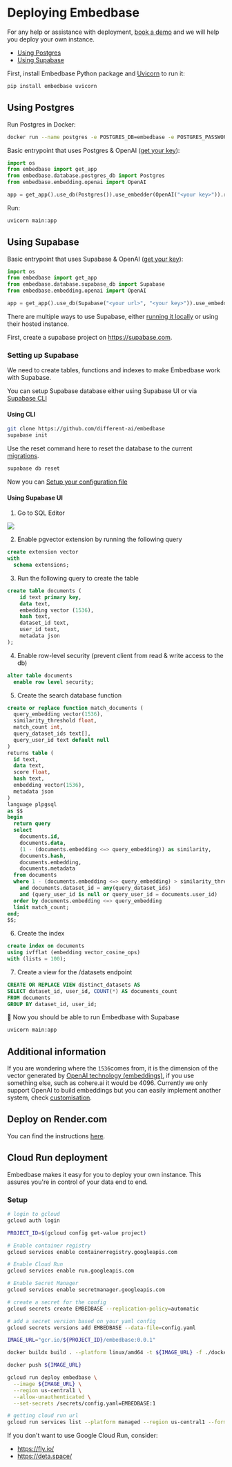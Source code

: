 
# Deploying Embedbase

For any help or assistance with deployment, [book a demo](https://cal.com/potato/20min) and we will help you deploy your own instance.

- [Using Postgres](#using-postgres)
- [Using Supabase](#using-supabase)

First, install Embedbase Python package and [Uvicorn](https://www.uvicorn.org/) to run it:

```bash
pip install embedbase uvicorn
```

## Using Postgres

Run Postgres in Docker:

```bash
docker run --name postgres -e POSTGRES_DB=embedbase -e POSTGRES_PASSWORD=localdb -p 5432:5432 -p 8080:8080 -d ankane/pgvector
```

Basic entrypoint that uses Postgres & OpenAI ([get your key](https://platform.openai.com/account/api-keys)):

```py filename="main.py"
import os
from embedbase import get_app
from embedbase.database.postgres_db import Postgres
from embedbase.embedding.openai import OpenAI

app = get_app().use_db(Postgres()).use_embedder(OpenAI("<your key>")).run()
```

Run:

```bash
uvicorn main:app
```

## Using Supabase

Basic entrypoint that uses Supabase & OpenAI ([get your key](https://platform.openai.com/account/api-keys)):

```py filename="main.py"
import os
from embedbase import get_app
from embedbase.database.supabase_db import Supabase
from embedbase.embedding.openai import OpenAI

app = get_app().use_db(Supabase("<your url>", "<your key>")).use_embedder(OpenAI("<your key>")).run()
```

There are multiple ways to use Supabase, either [running it locally](https://supabase.com/docs/guides/cli/local-development) or using their hosted instance.

First, create a supabase project on https://supabase.com.


### Setting up Supabase

We need to create tables, functions and indexes to make Embedbase work with Supabase.

You can setup Supabase database either using Supabase UI or via [Supabase CLI](https://supabase.com/docs/guides/cli)

#### Using CLI

```bash
git clone https://github.com/different-ai/embedbase
supabase init
```

Use the reset command here to reset the database to the current [migrations](https://github.com/different-ai/embedbase/tree/main/supabase/migrations).

```bash
supabase db reset
```

Now you can [Setup your configuration file](#setup-your-configuration-file)

#### Using Supabase UI

1. Go to SQL Editor 

<Image src="/supabase-click-on-sqleditor.png" width={500} height={300} />

2. Enable pgvector extension by running the following query

```sql
create extension vector
with
  schema extensions;
```

3. Run the following query to create the table

```sql
create table documents (
    id text primary key,
    data text,
    embedding vector (1536),
    hash text,
    dataset_id text,
    user_id text,
    metadata json
);
```

4. Enable row-level security (prevent client from read & write access to the db)

```sql
alter table documents
  enable row level security;
```

5. Create the search database function

```sql
create or replace function match_documents (
  query_embedding vector(1536),
  similarity_threshold float,
  match_count int,
  query_dataset_ids text[],
  query_user_id text default null
)
returns table (
  id text,
  data text,
  score float,
  hash text,
  embedding vector(1536),
  metadata json
)
language plpgsql
as $$
begin
  return query
  select
    documents.id,
    documents.data,
    (1 - (documents.embedding <=> query_embedding)) as similarity,
    documents.hash,
    documents.embedding,
    documents.metadata
  from documents
  where 1 - (documents.embedding <=> query_embedding) > similarity_threshold
    and documents.dataset_id = any(query_dataset_ids)
    and (query_user_id is null or query_user_id = documents.user_id)
  order by documents.embedding <=> query_embedding
  limit match_count;
end;
$$;
```

6. Create the index

```sql
create index on documents
using ivfflat (embedding vector_cosine_ops)
with (lists = 100);
```

7. Create a view for the /datasets endpoint

```sql
CREATE OR REPLACE VIEW distinct_datasets AS
SELECT dataset_id, user_id, COUNT(*) AS documents_count
FROM documents
GROUP BY dataset_id, user_id;
```

🎉 Now you should be able to run Embedbase with Supabase

```bash
uvicorn main:app
```

## Additional information

If you are wondering where the `1536`comes from, it is the dimension of the vector generated by [OpenAI technology (embeddings)](https://platform.openai.com/docs/guides/embeddings), if you use something else, such as cohere.ai it would be 4096. Currently we only support OpenAI to build embeddings but you can easily implement another system, check [customisation](https://docs.embedbase.xyz/self-hosting/customisation#custom-embedder).

## Deploy on Render.com

 You can find the instructions [here](https://docs.embedbase.xyz/tutorials/self-host-on-render).

## Cloud Run deployment

Embedbase makes it easy for you to deploy your own instance. This assures you're in control of your data end to end.

### Setup

```bash
# login to gcloud
gcloud auth login

PROJECT_ID=$(gcloud config get-value project)

# Enable container registry
gcloud services enable containerregistry.googleapis.com

# Enable Cloud Run
gcloud services enable run.googleapis.com

# Enable Secret Manager
gcloud services enable secretmanager.googleapis.com

# create a secret for the config
gcloud secrets create EMBEDBASE --replication-policy=automatic

# add a secret version based on your yaml config
gcloud secrets versions add EMBEDBASE --data-file=config.yaml

IMAGE_URL="gcr.io/${PROJECT_ID}/embedbase:0.0.1"

docker buildx build . --platform linux/amd64 -t ${IMAGE_URL} -f ./docker/Dockerfile

docker push ${IMAGE_URL}

gcloud run deploy embedbase \
  --image ${IMAGE_URL} \
  --region us-central1 \
  --allow-unauthenticated \
  --set-secrets /secrets/config.yaml=EMBEDBASE:1

# getting cloud run url
gcloud run services list --platform managed --region us-central1 --format="value(status.url)" --filter="metadata.name=embedbase"
```

If you don't want to use Google Cloud Run, consider:
- https://fly.io/
- https://deta.space/

